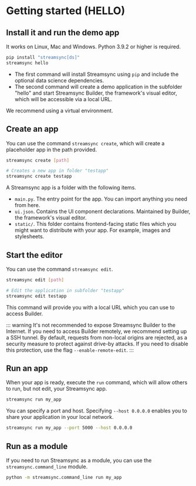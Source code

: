 ﻿# Getting started (HELLO)

## Install it and run the demo app

It works on Linux, Mac and Windows. Python 3.9.2 or higher is required.

```sh
pip install "streamsync[ds]"
streamsync hello
```

- The first command will install Streamsync using `pip` and include the optional data science dependencies.
- The second command will create a demo application in the subfolder "hello" and start Streamsync Builder, the framework's visual editor, which will be accessible via a local URL.

We recommend using a virtual environment.

## Create an app

You can use the command `streamsync create`, which will create a placeholder app in the path provided.

```sh
streamsync create [path]

# Creates a new app in folder "testapp"
streamsync create testapp
```

A Streamsync app is a folder with the following items.

- `main.py`. The entry point for the app. You can import anything you need from here.
- `ui.json`. Contains the UI component declarations. Maintained by Builder, the framework's visual editor.
- `static/`. This folder contains frontend-facing static files which you might want to distribute with your app. For example, images and stylesheets.

## Start the editor

You can use the command `streamsync edit`.

```sh
streamsync edit [path]

# Edit the application in subfolder "testapp"
streamsync edit testapp
```

This command will provide you with a local URL which you can use to access Builder.

::: warning It's not recommended to expose Streamsync Builder to the Internet.
If you need to access Builder remotely, we recommend setting up a SSH tunnel. By default, requests from non-local origins are rejected, as a security measure to protect against drive-by attacks. If you need to disable this protection, use the flag `--enable-remote-edit`. 
:::

## Run an app

When your app is ready, execute the `run` command, which will allow others to run, but not edit, your Streamsync app.

```sh
streamsync run my_app
```

You can specify a port and host. Specifying `--host 0.0.0.0` enables you to share your application in your local network.

```sh
streamsync run my_app --port 5000 --host 0.0.0.0
```

## Run as a module

If you need to run Streamsync as a module, you can use the `streamsync.command_line` module.

```sh
python -m streamsync.command_line run my_app
```